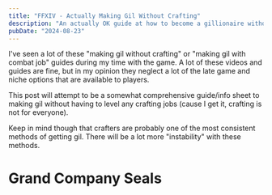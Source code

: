 ```yaml
---
title: "FFXIV - Actually Making Gil Without Crafting"
description: "An actually OK guide at how to become a gillionaire without crafting (not just running roulettes and maps)"
pubDate: "2024-08-23"
---
```


<FFXIVWorldSelector client:load message="Set your home world to get crowdsourced marketboard information!" />


I've seen a lot of these "making gil without crafting" or "making gil with combat job" guides during my time with the game.
A lot of these videos and guides are fine, but in my opinion they neglect a lot of the late game and niche options that are available to players.

This post will attempt to be a somewhat comprehensive guide/info sheet to making gil without having to level any crafting jobs (cause I get it, crafting is not for everyone).

Keep in mind though that crafters are probably one of the most consistent methods of getting gil. There will be a lot more "instability" with these methods.

# Grand Company Seals